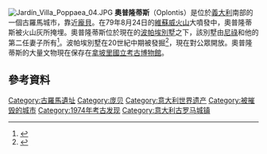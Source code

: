 [[File:Jardín_Villa_Poppaea_04.JPG|thumb]]
'''奧普隆蒂斯'''（Oplontis）是位於[[義大利|義大利]]南部的一個古羅馬城市，靠近[[龐貝|龐貝]]。在79年8月24日的[[維蘇威火山|維蘇威火山]]大噴發中，奧普隆蒂斯被火山灰所掩埋。奧普隆蒂斯位於現在的[[波帕埃別墅|波帕埃別墅]]之下，該別墅由[[尼祿|尼祿]]和他的第二任妻子所有<ref>{{cite web|title=The Oplontis project|url=http://oplontisproject.org/the-villas/the-villas/|publisher=The University of Texas at Austin, Soprintendenza Archeologica di Pompei|accessdate=20 April 2012|deadurl=yes|archiveurl=https://web.archive.org/web/20121111070516/http://oplontisproject.org/the-villas/the-villas/|archivedate=2012年11月11日}}</ref>。波帕埃別墅在20世紀中期被發掘<ref>{{cite web|title=Oplontis|url=http://archive.fieldmuseum.org/pompeii/oplontis.asp|publisher=archive.fieldmuseum.org|accessdate=24 March 2013|archive-date=2012-01-06|archive-url=https://web.archive.org/web/20120106202401/http://archive.fieldmuseum.org/pompeii/oplontis.asp|dead-url=no}}</ref>，現在對公眾開放。奧普隆蒂斯的大量文物現在保存在[[拿坡里國立考古博物館|拿坡里國立考古博物館]]。

==參考資料==
{{reflist}}
{{commons category|Oplontis}}

{{庞贝考古遗址}}
{{意大利世界遗产}}
{{Landmarks of Campania}}
[[Category:古羅馬遺址|Category:古羅馬遺址]]
[[Category:庞贝|Category:庞贝]]
[[Category:意大利世界遗产|Category:意大利世界遗产]]
[[Category:被摧毁的城市|Category:被摧毁的城市]]
[[Category:1974年考古发现|Category:1974年考古发现]]
[[Category:意大利古罗马城镇|Category:意大利古罗马城镇]]